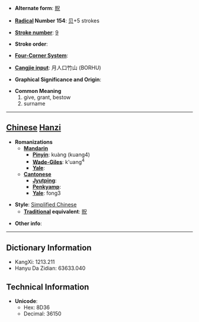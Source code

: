 * '''Alternate form''': [[貺]]

* '''[[Wiktionary:Chinese radical index| Radical]] Number 154''': [[Wiktionary:Chinese radical index 贝|贝]]+5 strokes

* '''[[Wiktionary:Chinese total strokes index|Stroke number]]''': [[Wiktionary:Chinese total strokes index 9|9]]

* '''Stroke order''': 

* '''[[Wiktionary:Chinese four corner index|Four-Corner System]]''': 

* '''[[Wiktionary:Chinese Cangjie index|Cangjie input]]''': 月人口竹山 (BORHU)

* '''Graphical Significance and Origin''': 

* '''Common Meaning'''
*#give, grant, bestow
*# surname


----

== [[Chinese]] [[Hanzi]] ==

* '''Romanizations'''
** '''[[Mandarin]]'''
*** '''[[Pinyin]]''': kuàng (kuang4)
*** '''[[Wade-Giles]]''': k'uang<sup>4</sup>
*** '''[[Yale]]''': 
** '''[[Cantonese]]'''
*** '''[[Jyutping]]''':
*** '''[[Penkyamp]]''': 
*** '''[[Yale]]''': fong3

* '''Style''': [[Simplified Chinese]] 
** '''[[Traditional Chinese|Traditional]] equivalent''': [[貺]]

* '''Other info''': 

----

== Dictionary Information ==

* KangXi: 1213.211
* Hanyu Da Zidian: 63633.040

== Technical Information ==

* '''Unicode''':
** Hex: 8D36
** Decimal: 36150